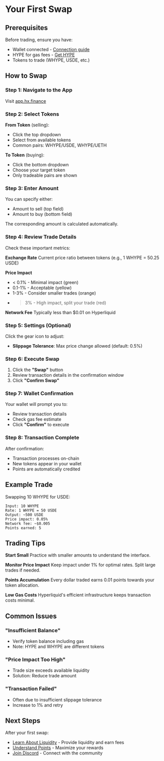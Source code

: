 # Your First Swap

## Prerequisites

Before trading, ensure you have:
- Wallet connected - [Connection guide](/getting-started/connect-wallet)
- HYPE for gas fees - [Get HYPE](/getting-started/get-hype)
- Tokens to trade (WHYPE, USDE, etc.)

## How to Swap

### Step 1: Navigate to the App

Visit [app.hx.finance](https://app.hx.finance)

### Step 2: Select Tokens

**From Token** (selling):
- Click the top dropdown
- Select from available tokens
- Common pairs: WHYPE/USDE, WHYPE/UETH

**To Token** (buying):
- Click the bottom dropdown
- Choose your target token
- Only tradeable pairs are shown

### Step 3: Enter Amount

You can specify either:
- Amount to sell (top field)
- Amount to buy (bottom field)

The corresponding amount is calculated automatically.

### Step 4: Review Trade Details

Check these important metrics:

**Exchange Rate**
Current price ratio between tokens (e.g., 1 WHYPE = 50.25 USDE)

**Price Impact**
- < 0.1% - Minimal impact (green)
- 0.1-1% - Acceptable (yellow)
- 1-3% - Consider smaller trades (orange)
- > 3% - High impact, split your trade (red)

**Network Fee**
Typically less than $0.01 on Hyperliquid

### Step 5: Settings (Optional)

Click the gear icon to adjust:
- **Slippage Tolerance**: Max price change allowed (default: 0.5%)

### Step 6: Execute Swap

1. Click the **"Swap"** button
2. Review transaction details in the confirmation window
3. Click **"Confirm Swap"**

### Step 7: Wallet Confirmation

Your wallet will prompt you to:
- Review transaction details
- Check gas fee estimate
- Click **"Confirm"** to execute

### Step 8: Transaction Complete

After confirmation:
- Transaction processes on-chain
- New tokens appear in your wallet
- Points are automatically credited

## Example Trade

Swapping 10 WHYPE for USDE:

```
Input: 10 WHYPE
Rate: 1 WHYPE = 50 USDE
Output: ~500 USDE
Price impact: 0.05%
Network fee: ~$0.005
Points earned: 5
```

## Trading Tips

**Start Small**
Practice with smaller amounts to understand the interface.

**Monitor Price Impact**
Keep impact under 1% for optimal rates. Split large trades if needed.

**Points Accumulation**
Every dollar traded earns 0.01 points towards your token allocation.

**Low Gas Costs**
Hyperliquid's efficient infrastructure keeps transaction costs minimal.

## Common Issues

### "Insufficient Balance"
- Verify token balance including gas
- Note: HYPE and WHYPE are different tokens

### "Price Impact Too High" 
- Trade size exceeds available liquidity
- Solution: Reduce trade amount

### "Transaction Failed"
- Often due to insufficient slippage tolerance
- Increase to 1% and retry

## Next Steps

After your first swap:
- [Learn About Liquidity](/liquidity/becoming-lp) - Provide liquidity and earn fees
- [Understand Points](/points-rewards/how-points-work) - Maximize your rewards
- [Join Discord](https://discord.gg/hxfinance) - Connect with the community